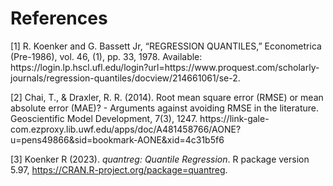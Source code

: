 # References {.unnumbered}

\[1\] R. Koenker and G. Bassett Jr, "REGRESSION QUANTILES," Econometrica (Pre-1986), vol. 46, (1), pp. 33, 1978. Available: https://login.lp.hscl.ufl.edu/login?url=https://www.proquest.com/scholarly-journals/regression-quantiles/docview/214661061/se-2.

\[2\] Chai, T., & Draxler, R. R. (2014). Root mean square error (RMSE) or mean absolute error (MAE)? - Arguments against avoiding RMSE in the literature. Geoscientific Model Development, 7(3), 1247. https://link-gale-com.ezproxy.lib.uwf.edu/apps/doc/A481458766/AONE?u=pens49866&sid=bookmark-AONE&xid=4c31b5f6

\[3\] Koenker R (2023). *quantreg: Quantile Regression*. R package version 5.97, <https://CRAN.R-project.org/package=quantreg>.


::: {#refs}
:::

